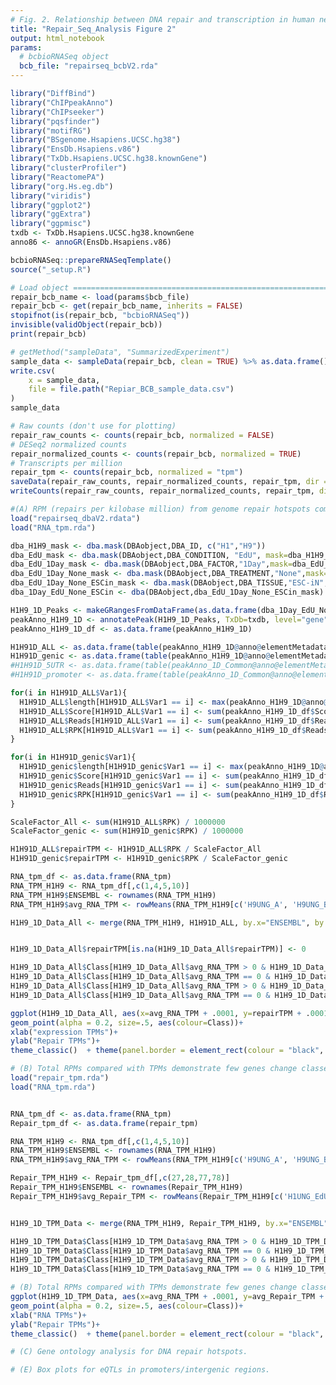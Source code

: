 ```yaml
---
# Fig. 2. Relationship between DNA repair and transcription in human neurons.
title: "Repair_Seq_Analysis Figure 2"
output: html_notebook
params:
  # bcbioRNASeq object
  bcb_file: "repairseq_bcbV2.rda"
---
```


```r
library("DiffBind")
library("ChIPpeakAnno")
library("ChIPseeker")
library("pqsfinder")
library("motifRG")
library("BSgenome.Hsapiens.UCSC.hg38")
library("EnsDb.Hsapiens.v86")
library("TxDb.Hsapiens.UCSC.hg38.knownGene")
library("clusterProfiler")
library("ReactomePA")
library("org.Hs.eg.db")
library("viridis")
library("ggplot2")
library("ggExtra")
library("ggpmisc")
txdb <- TxDb.Hsapiens.UCSC.hg38.knownGene
anno86 <- annoGR(EnsDb.Hsapiens.v86)

```

```r
bcbioRNASeq::prepareRNASeqTemplate()
source("_setup.R")

# Load object ==================================================================
repair_bcb_name <- load(params$bcb_file)
repair_bcb <- get(repair_bcb_name, inherits = FALSE)
stopifnot(is(repair_bcb, "bcbioRNASeq"))
invisible(validObject(repair_bcb))
print(repair_bcb)
```


```r
# getMethod("sampleData", "SummarizedExperiment")
sample_data <- sampleData(repair_bcb, clean = TRUE) %>% as.data.frame()
write.csv(
    x = sample_data,
    file = file.path("Repiar_BCB_sample_data.csv")
)
sample_data
```

```r
# Raw counts (don't use for plotting)
repair_raw_counts <- counts(repair_bcb, normalized = FALSE)
# DESeq2 normalized counts
repair_normalized_counts <- counts(repair_bcb, normalized = TRUE)
# Transcripts per million
repair_tpm <- counts(repair_bcb, normalized = "tpm")
saveData(repair_raw_counts, repair_normalized_counts, repair_tpm, dir = ".")
writeCounts(repair_raw_counts, repair_normalized_counts, repair_tpm, dir = ".")

```

```r
#(A) RPM (repairs per kilobase million) from genome repair hotspots compared with TPM (transcripts per kilobase million) from total RNA-Seq define 4 distinct classes of genes based on their repair and transcription.
load("repairseq_dbaV2.rdata")
load("RNA_tpm.rda")

dba_H1H9_mask <- dba.mask(DBAobject,DBA_ID, c("H1","H9"))
dba_EdU_mask <- dba.mask(DBAobject,DBA_CONDITION, "EdU", mask=dba_H1H9_mask, merge="and")
dba_EdU_1Day_mask <- dba.mask(DBAobject,DBA_FACTOR,"1Day",mask=dba_EdU_mask, merge="and")
dba_EdU_1Day_None_mask <- dba.mask(DBAobject,DBA_TREATMENT,"None",mask=dba_EdU_1Day_mask, merge="and")
dba_EdU_1Day_None_ESCin_mask <- dba.mask(DBAobject,DBA_TISSUE,"ESC-iN",mask=dba_EdU_1Day_None_mask, merge="and")
dba_1Day_EdU_None_ESCin <- dba(DBAobject,dba_EdU_1Day_None_ESCin_mask)

H1H9_1D_Peaks <- makeGRangesFromDataFrame(as.data.frame(dba_1Day_EdU_None_ESCin$peaks), keep.extra.columns = TRUE)
peakAnno_H1H9_1D <- annotatePeak(H1H9_1D_Peaks, TxDb=txdb, level="gene", annoDb="org.Hs.eg.db")
peakAnno_H1H9_1D_df <- as.data.frame(peakAnno_H1H9_1D)

H1H91D_ALL <- as.data.frame(table(peakAnno_H1H9_1D@anno@elementMetadata@listData$ENSEMBL[peakAnno_H1H9_1D@detailGenomicAnnotation$Intergenic == FALSE]))
H1H91D_genic <- as.data.frame(table(peakAnno_H1H9_1D@anno@elementMetadata@listData$ENSEMBL[peakAnno_H1H9_1D@detailGenomicAnnotation$genic == TRUE]))
#H1H91D_5UTR <- as.data.frame(table(peakAnno_1D_Common@anno@elementMetadata@listData$ENSEMBL[peakAnno_1D_Common@detailGenomicAnnotation$fiveUTR == TRUE]))
#H1H91D_promoter <- as.data.frame(table(peakAnno_1D_Common@anno@elementMetadata@listData$ENSEMBL[peakAnno_1D_Common@detailGenomicAnnotation$Promoter == TRUE]))

for(i in H1H91D_ALL$Var1){
  H1H91D_ALL$length[H1H91D_ALL$Var1 == i] <- max(peakAnno_H1H9_1D@anno@elementMetadata@listData$geneLength[peakAnno_H1H9_1D@anno@elementMetadata@listData$ENSEMBL == i], na.rm=TRUE)
  H1H91D_ALL$Score[H1H91D_ALL$Var1 == i] <- sum(peakAnno_H1H9_1D_df$Score[peakAnno_H1H9_1D_df$ENSEMBL == i & peakAnno_H1H9_1D@detailGenomicAnnotation$Intergenic == FALSE], na.rm=TRUE)
  H1H91D_ALL$Reads[H1H91D_ALL$Var1 == i] <- sum(peakAnno_H1H9_1D_df$Reads[peakAnno_H1H9_1D_df$ENSEMBL == i & peakAnno_H1H9_1D@detailGenomicAnnotation$Intergenic == FALSE], na.rm=TRUE)
  H1H91D_ALL$RPK[H1H91D_ALL$Var1 == i] <- sum(peakAnno_H1H9_1D_df$Reads[peakAnno_H1H9_1D_df$ENSEMBL == i & peakAnno_H1H9_1D@detailGenomicAnnotation$Intergenic == FALSE], na.rm=TRUE) / H1H91D_ALL$length[H1H91D_ALL$Var1 == i] / 1000
}

for(i in H1H91D_genic$Var1){
  H1H91D_genic$length[H1H91D_genic$Var1 == i] <- max(peakAnno_H1H9_1D@anno@elementMetadata@listData$geneLength[peakAnno_H1H9_1D@anno@elementMetadata@listData$ENSEMBL == i], na.rm=TRUE)
  H1H91D_genic$Score[H1H91D_genic$Var1 == i] <- sum(peakAnno_H1H9_1D_df$Score[peakAnno_H1H9_1D_df$ENSEMBL == i & peakAnno_H1H9_1D@detailGenomicAnnotation$genic == TRUE], na.rm=TRUE)
  H1H91D_genic$Reads[H1H91D_genic$Var1 == i] <- sum(peakAnno_H1H9_1D_df$Reads[peakAnno_H1H9_1D_df$ENSEMBL == i & peakAnno_H1H9_1D@detailGenomicAnnotation$genic == TRUE], na.rm=TRUE)
  H1H91D_genic$RPK[H1H91D_genic$Var1 == i] <- sum(peakAnno_H1H9_1D_df$Reads[peakAnno_H1H9_1D_df$ENSEMBL == i & peakAnno_H1H9_1D@detailGenomicAnnotation$genic == TRUE], na.rm=TRUE) / H1H91D_genic$length[H1H91D_genic$Var1 == i] / 1000
}

ScaleFactor_All <- sum(H1H91D_ALL$RPK) / 1000000
ScaleFactor_genic <- sum(H1H91D_genic$RPK) / 1000000

H1H91D_ALL$repairTPM <- H1H91D_ALL$RPK / ScaleFactor_All
H1H91D_genic$repairTPM <- H1H91D_genic$RPK / ScaleFactor_genic

RNA_tpm_df <- as.data.frame(RNA_tpm)
RNA_TPM_H1H9 <- RNA_tpm_df[,c(1,4,5,10)]
RNA_TPM_H1H9$ENSEMBL <- rownames(RNA_TPM_H1H9)
RNA_TPM_H1H9$avg_RNA_TPM <- rowMeans(RNA_TPM_H1H9[c('H9UNG_A', 'H9UNG_B','H9UNG_A', 'H9UNG_B')], na.rm=FALSE)

H1H9_1D_Data_All <- merge(RNA_TPM_H1H9, H1H91D_ALL, by.x="ENSEMBL", by.y ="Var1", all=TRUE)


H1H9_1D_Data_All$repairTPM[is.na(H1H9_1D_Data_All$repairTPM)] <- 0

H1H9_1D_Data_All$Class[H1H9_1D_Data_All$avg_RNA_TPM > 0 & H1H9_1D_Data_All$repairTPM > 0] <- "Class_4"
H1H9_1D_Data_All$Class[H1H9_1D_Data_All$avg_RNA_TPM == 0 & H1H9_1D_Data_All$repairTPM > 0] <- "Class_3"
H1H9_1D_Data_All$Class[H1H9_1D_Data_All$avg_RNA_TPM > 0 & H1H9_1D_Data_All$repairTPM==0] <- "Class_2"
H1H9_1D_Data_All$Class[H1H9_1D_Data_All$avg_RNA_TPM == 0 & H1H9_1D_Data_All$repairTPM==0] <- "Class_1"

ggplot(H1H9_1D_Data_All, aes(x=avg_RNA_TPM + .0001, y=repairTPM + .0001))  + scale_x_log10() + scale_y_log10() +
geom_point(alpha = 0.2, size=.5, aes(colour=Class))+
xlab("expression TPMs")+
ylab("Repair TPMs")+
theme_classic()  + theme(panel.border = element_rect(colour = "black", fill=NA, size=.5))

```


```r
# (B) Total RPMs compared with TPMs demonstrate few genes change classes when accounting for all measured repairs.
load("repair_tpm.rda")
load("RNA_tpm.rda")


RNA_tpm_df <- as.data.frame(RNA_tpm)
Repair_tpm_df <- as.data.frame(repair_tpm)

RNA_TPM_H1H9 <- RNA_tpm_df[,c(1,4,5,10)]
RNA_TPM_H1H9$ENSEMBL <- rownames(RNA_TPM_H1H9)
RNA_TPM_H1H9$avg_RNA_TPM <- rowMeans(RNA_TPM_H1H9[c('H9UNG_A', 'H9UNG_B','H9UNG_A', 'H9UNG_B')], na.rm=FALSE)

Repair_TPM_H1H9 <- Repair_tpm_df[,c(27,28,77,78)]
Repair_TPM_H1H9$ENSEMBL <- rownames(Repair_TPM_H1H9)
Repair_TPM_H1H9$avg_Repair_TPM <- rowMeans(Repair_TPM_H1H9[c('H1UNG_EdU_1d_A', 'H1UNG_EdU_1d_B','H9UNG_EdU_1d_A', 'H9UNG_EdU_1d_B')], na.rm=FALSE)


H1H9_1D_TPM_Data <- merge(RNA_TPM_H1H9, Repair_TPM_H1H9, by.x="ENSEMBL", by.y ="ENSEMBL", all=TRUE)

H1H9_1D_TPM_Data$Class[H1H9_1D_TPM_Data$avg_RNA_TPM > 0 & H1H9_1D_TPM_Data$avg_Repair_TPM > 0] <- "Class_4"
H1H9_1D_TPM_Data$Class[H1H9_1D_TPM_Data$avg_RNA_TPM == 0 & H1H9_1D_TPM_Data$avg_Repair_TPM > 0] <- "Class_3"
H1H9_1D_TPM_Data$Class[H1H9_1D_TPM_Data$avg_RNA_TPM > 0 & H1H9_1D_TPM_Data$avg_Repair_TPM==0] <- "Class_2"
H1H9_1D_TPM_Data$Class[H1H9_1D_TPM_Data$avg_RNA_TPM == 0 & H1H9_1D_TPM_Data$avg_Repair_TPM==0] <- "Class_1"

# (B) Total RPMs compared with TPMs demonstrate few genes change classes when accounting for all measured repairs.
ggplot(H1H9_1D_TPM_Data, aes(x=avg_RNA_TPM + .0001, y=avg_Repair_TPM + .0001))  + scale_x_log10() + scale_y_log10() +
geom_point(alpha = 0.2, size=.5, aes(colour=Class))+
xlab("RNA TPMs")+
ylab("Repair TPMs")+
theme_classic()  + theme(panel.border = element_rect(colour = "black", fill=NA, size=.5))


```

```r
# (C) Gene ontology analysis for DNA repair hotspots.

```


```r
# (E) Box plots for eQTLs in promoters/intergenic regions.

```

